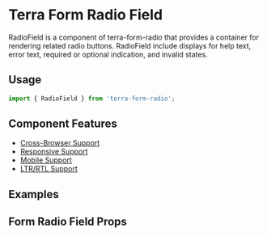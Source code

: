 


<Badge />

# Terra Form Radio Field

RadioField is a component of terra-form-radio that provides a container for rendering related radio buttons. RadioField include displays for help text, error text, required or optional indication, and invalid states.

## Usage

```jsx
import { RadioField } from 'terra-form-radio';
```

## Component Features

 * [Cross-Browser Support](https://engineering.cerner.com/terra-ui/about/terra-ui/component-standards#cross-browser-support)
 * [Responsive Support](https://engineering.cerner.com/terra-ui/about/terra-ui/component-standards#responsive-support)
 * [Mobile Support](https://engineering.cerner.com/terra-ui/about/terra-ui/component-standards#mobile-support)
 * [LTR/RTL Support](https://engineering.cerner.com/terra-ui/about/terra-ui/component-standards#ltr--rtl)

## Examples
<DefaultRadioField title="Default RadioField Example" />
<OptionalRadioField title="Optional RadioField Example" />
<ControlledRadioField title="Controlled RadioField Example" />
<InlineRadioField title="Inline RadioField Example" />

## Form Radio Field Props
<FormRadioFieldPropsTable />
